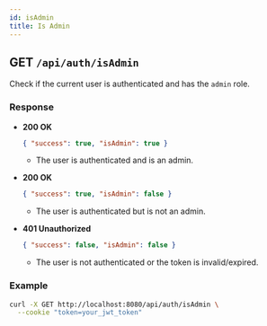 ```yaml
---
id: isAdmin
title: Is Admin
---
```


## GET `/api/auth/isAdmin`

Check if the current user is authenticated and has the `admin` role.

### Response

- **200 OK**
  ```json
  { "success": true, "isAdmin": true }
  ```
  - The user is authenticated and is an admin.

- **200 OK**
  ```json
  { "success": true, "isAdmin": false }
  ```
  - The user is authenticated but is not an admin.

- **401 Unauthorized**
  ```json
  { "success": false, "isAdmin": false }
  ```
  - The user is not authenticated or the token is invalid/expired.

### Example

```bash
curl -X GET http://localhost:8080/api/auth/isAdmin \
  --cookie "token=your_jwt_token"
```

